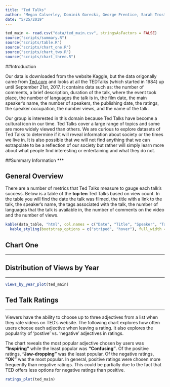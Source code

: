 ```yaml
---
title: "Ted Talks"
author: "Megan Calverley, Dominik Gorecki, George Prentice, Sarah Trostle"
date: "5/25/2019"
---
```


```r
ted_main <- read.csv("data/ted_main.csv", stringsAsFactors = FALSE)
source("scripts/summary.R")
source("scripts/table.R")
source("scripts/chart_one.R")
source("scripts/chart_two.R")
source("scripts/chart_three.R")
```

##Introduction

Our data is downloaded from the website Kaggle, but the data origonally came
from [Ted.com](https://www.ted.com/talks) and looks at all the TEDTalks (which started in 1984) up until September 21st, 2017. It contains data such as: the number of comments, a brief description, duration of the talk, where the event took place, the number of languages the talk is in, the film date, the main speaker’s name, the number of speakers, the publishing date, the ratings, the speaker occupation, the number views, and the name of the talk. 

Our group is interested in this domain because Ted Talks have become a cultural icon in our time. Ted Talks cover a large range of topics and some are more widely viewed than others. We are curious to explore datasets of Ted Talks to determine if it will reveal information about society or the times we live in. It is also possible that we will not find anything that we can extrapolate to be a reflection of our society but rather will simply learn more about what people find interesting or entertaining and what they do not.

##Summary Information
***



## General Overview

There are a number of metrics that Ted Talks measure to gauge each talk's success. Below is a table of the **top ten** Ted Talks based on view count. In the table you will find the date the talk was filmed, the title with a link to the talk, the speaker's name, the tags associated with the talk, the number of languages that the talk is available in, the number of comments on the video and the number of views. 

```r
kable(data_table, "html", col.names = c("Date", "Title", "Speaker", "Tags", "Languages", "Comments", "Views")) %>%
  kable_styling(bootstrap_options = c("striped", "hover"), full_width = TRUE) %>% column_spec(1, width = "10em")
```

## Chart One
***

## Distribution of Views by Year
***

```r
views_by_year_plot(ted_main)
```

## Ted Talk Ratings
***

Viewers have the ability to choose up to three adjectives from a list when they
rate videos on TED's website. The following chart explores how often users
choose each adjective when leaving a rating. It also explores the popularity of
'postive' vs. 'negative' adjectives in ratings.

The chart reveals the most popular adjective chosen by users was **"Inspiring"**
while the least popular was **"Confusing"**. Of the positive ratings,
**"Jaw-dropping"** was the least popular. Of the negative ratings,
**"OK"** was the most popular. In general, positive ratings were chosen more
frequently than negative ratings. This could be partially due to the fact that
TED offers less options for negative ratings than positive.

```r
ratings_plot(ted_main)
```